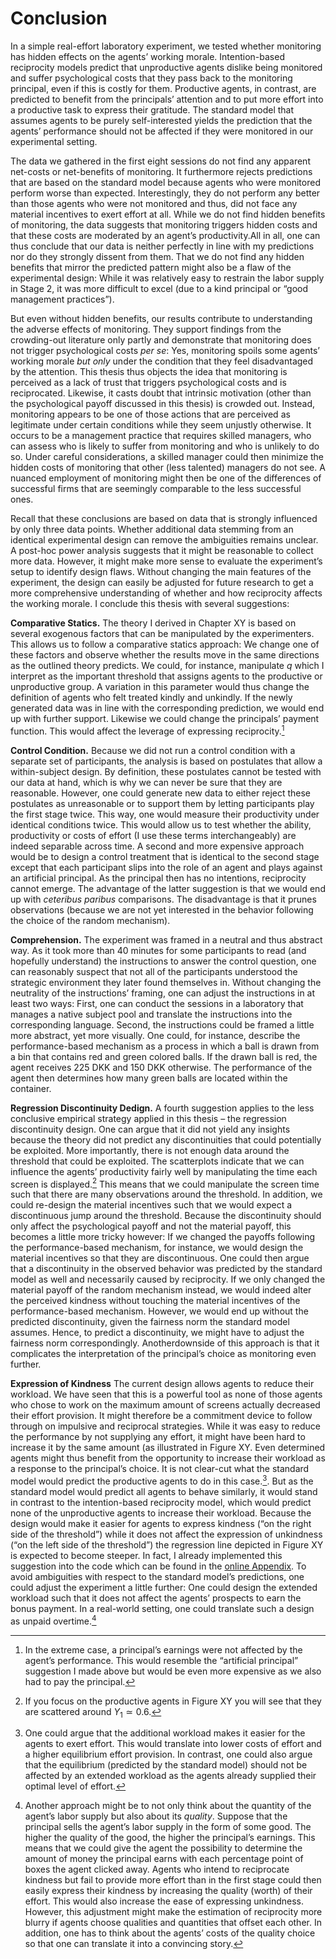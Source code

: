 # Conclusion {#Conclusion}


In a simple real-effort laboratory experiment, we tested whether monitoring has hidden effects on the agents' working morale. Intention-based reciprocity models predict that unproductive agents dislike being monitored and suffer psychological costs that they pass back to the monitoring principal, even if this is costly for them. Productive agents, in contrast, are predicted to benefit from the principals' attention and to put more effort into a productive task to express their gratitude. The standard model that assumes agents to be purely self-interested yields the prediction that the agents' performance should not be affected if they were monitored in our experimental setting.

The data we gathered in the first eight sessions do not find any apparent net-costs or net-benefits of monitoring. It furthermore rejects predictions that are based on the standard model because agents who were monitored perform worse than expected. Interestingly, they do not perform any better than those agents who were not monitored and thus, did not face any material incentives to exert effort at all. While we do not find hidden benefits of monitoring, the data suggests that monitoring triggers hidden costs and that these costs are moderated by an agent's productivity.All in all, one can thus conclude that our data is neither perfectly in line with my predictions nor do they strongly dissent from them. That we do not find any hidden benefits that mirror the predicted pattern might also be a flaw of the experimental design: While it was relatively easy to restrain the labor supply in Stage 2, it was more difficult to excel (due to a kind principal or "good management practices"). 

But even without hidden benefits, our results contribute to understanding the adverse effects of monitoring. They support findings from the crowding-out literature only partly and demonstrate that monitoring does not trigger psychological costs _per se_: Yes, monitoring spoils some agents' working morale _but only_ under the condition that they feel disadvantaged by the attention. This thesis thus objects the idea that monitoring is perceived as a lack of trust that triggers psychological costs and is reciprocated. Likewise, it casts doubt that intrinsic motivation (other than the psychological payoff discussed in this thesis) is crowded out. Instead, monitoring appears to be one of those actions that are perceived as legitimate under certain conditions while they seem unjustly otherwise. It occurs to be a management practice that requires skilled managers, who can assess who is likely to suffer from monitoring and who is unlikely to do so.   Under careful considerations, a skilled manager could then minimize the hidden costs of monitoring that other (less talented) managers do not see. A nuanced employment of monitoring might then be one of the  differences of successful firms that are seemingly comparable to the less successful ones.

Recall that these conclusions are based on data that is strongly influenced by only three data points. Whether additional data stemming from an identical experimental design can remove the ambiguities remains unclear. A post-hoc power analysis suggests that it might be reasonable to collect more data. However, it might make more sense to evaluate the experiment's setup to identify design flaws. Without changing the main features of the experiment, the design can easily be adjusted for future research to get a more comprehensive understanding of whether and how reciprocity affects the working morale. I conclude this thesis with several suggestions:

**Comparative Statics.** The theory I derived in Chapter XY is based on several exogenous factors that can be manipulated by the experimenters. This allows us to follow a comparative statics approach: We change one of these factors and observe whether the results move in the same directions as the outlined theory predicts. We could, for instance, manipulate $q$ which I interpret as the important threshold that assigns agents to the productive or unproductive group. A variation in this parameter would thus change the definition of agents who felt treated kindly and unkindly. If the newly generated data was in line with the corresponding prediction, we would end up with further support. Likewise we could change the principals' payment function. This would affect the leverage of expressing reciprocity.^[In the extreme case, a principal's earnings were not affected by the agent's performance. This would resemble the "artificial principal" suggestion I made above but would be even more expensive as we also had to pay the principal.]
	
**Control Condition.** Because we did not run a control condition with a separate set of participants, the analysis is based on postulates that allow a within-subject design. By definition, these postulates cannot be tested with our data at hand, which is why we can never be sure that they are reasonable. However, one could generate new data to either reject these postulates as unreasonable or to support them by letting participants play the first stage twice. This way, one would measure their productivity under identical conditions twice. This would allow us to test whether the ability, productivity or costs of effort (I use these terms interchangeably) are indeed separable across time. A second and more expensive approach would be to design a control treatment that is identical to the second stage except that each participant slips into the role of an agent and plays against an artificial principal. As the principal then has no intentions, reciprocity cannot emerge. The advantage of the latter suggestion is that we would end up with _ceteribus paribus_ comparisons. The disadvantage is that it prunes observations (because we are not yet interested in the behavior following the choice of the random mechanism).

**Comprehension.** The experiment was framed in a neutral and thus abstract way. As it took more than 40 minutes for some participants to read (and hopefully understand) the instructions to answer the control question, one can reasonably suspect that not all of the participants understood the strategic environment they later found themselves in. Without changing the neutrality of the instructions' framing, one can adjust the instructions in at least two ways: First, one can conduct the sessions in a laboratory that manages a native subject pool and translate the instructions into the corresponding language. Second, the instructions could be framed a little more abstract, yet more visually. One could, for instance, describe the performance-based mechanism as a process in which a ball is drawn from a bin that contains red and green colored balls. If the drawn ball is red, the agent receives 225 DKK and 150 DKK otherwise. The performance of the agent then determines how many green balls are located within the container.
		
**Regression Discontinuity Dedign.** A fourth suggestion applies to the less conclusive empirical strategy applied in this thesis -- the regression discontinuity design. One can argue that it did not yield any insights because the theory did not predict any discontinuities that could potentially be exploited. More importantly, there is not enough	data around the threshold that could be exploited. The scatterplots indicate that we can influence the agents' productivity fairly well by manipulating the time each screen is displayed.^[If you focus on the productive agents in Figure XY you will see that they are scattered around $Y_1\simeq0.6$.] This means that we could manipulate the screen time such that there are many  observations around the threshold. In addition, we could  re-design the material incentives such that we would expect a discontinuous jump around the threshold. Because the discontinuity should only affect the psychological payoff and not the material payoff, this becomes a little more tricky however: If we changed the payoffs following the performance-based mechanism, for instance, we would design the material  incentives so that they are discontinuous. One could then argue that a discontinuity in the observed behavior was predicted by the standard model as well and necessarily caused by  reciprocity. If we only changed the material payoff of the random mechanism instead, we would indeed alter the perceived kindness without touching the material incentives of the performance-based mechanism. However, we would end up without the predicted discontinuity, given the fairness norm the standard model assumes. Hence, to predict a discontinuity, we might have to adjust the fairness norm correspondingly. Anotherdownside of this approach is that it complicates the interpretation of the principal's choice as monitoring even further.
	
**Expression of Kindness** The current design allows agents to reduce their workload. We have seen that this is a powerful tool as none of those agents who chose to work on the maximum amount of screens	actually decreased their effort provision. It might therefore be a commitment device to follow through on impulsive and reciprocal strategies. While it was easy to reduce the performance by not supplying any effort, it might have been hard to increase it by the same amount (as illustrated in Figure XY. Even determined agents might thus benefit from the opportunity to increase their workload as a response to the principal's choice. It is not clear-cut what the standard model would predict the productive agents to do in this case.^[One could argue that the additional workload makes it easier for the agents  to exert effort. This would translate into lower costs of effort and a higher equilibrium effort provision. In contrast, one could also argue that the equilibrium (predicted by the standard model) should not be affected by an extended workload as the agents already supplied their optimal level of effort.]. But as the standard model would predict all agents to behave similarly, it would stand in contrast to the intention-based reciprocity model, which would predict none of the unproductive agents to increase their workload. Because the design would make it easier for agents to express kindness ("on the right side of the threshold") while it does not affect the expression of unkindness ("on the left side of the threshold") the regression line depicted in Figure XY is expected to become steeper. In fact, I already implemented this suggestion into the code which can be found in the [online Appendix](https://github.com/Howquez/The-hidden-Benefits-of-Monitoring/tree/master/Software). To avoid ambiguities with respect to the standard model's predictions, one could adjust the experiment a little further: One could design the extended workload such that it does not affect the agents' prospects to earn the bonus payment. In a real-world setting, one could translate such a design as unpaid overtime.^[Another approach might be to not only think about the quantity of the agent's labor supply but also about its _quality_. Suppose that the principal sells the agent's labor supply in the form of some good. The higher the quality of the good, the higher the principal's earnings. This means that we could give the agent the possibility to determine the amount of money the principal earns with each percentage point of boxes the agent clicked away. Agents who intend to reciprocate kindness but fail to provide more effort than in the first stage could then easily express their kindness by increasing the quality (worth) of their effort. This would also increase the ease of expressing unkindness. However, this adjustment might make the estimation of reciprocity more blurry if agents choose qualities and quantities that offset each other. In addition, one has to think about the agents' costs of the quality choice so that one can translate it into a convincing story.]
	
